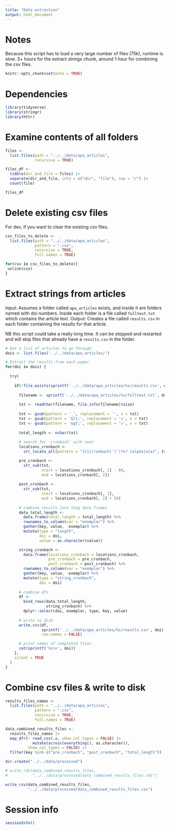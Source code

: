 ```yaml
---
title: "Data extraction"
output: html_document
---
```


# Notes

Because this script has to load a very large number of files (75k), runtime is slow. 3+ hours for the extract strings chunk, around 1 hour for combining the csv files.

```r
knitr::opts_chunk$set(echo = TRUE)
```

# Dependencies

```r

library(tidyverse)
library(stringr)
library(httr)

```

# Examine contents of all folders

```r

files <- 
  list.files(path = "../../data/apa_articles", 
             recursive = TRUE)

files_df <- 
  tibble(dir_and_file = files) |>
  separate(dir_and_file, into = c("dir", "file"), sep = "/") |>
  count(file)

files_df

```

# Delete existing csv files

For dev, if you want to clear the existing csv files.

```r

csv_files_to_delete <- 
  list.files(path = "../../data/apa_articles", 
             pattern = ".csv", 
             recursive = TRUE, 
             full.names = TRUE)

for(csv in csv_files_to_delete){
 unlink(csv)
}

```

# Extract strings from articles

Input: Assumes a folder called `apa_articles` exists, and inside it are folders named with doi numbers. Inside each folder is a file called `fulltext.txt` which contains the article text.
Output: Creates a file called `results.csv` in each folder containing the results for that article.

NB this script could take a really long time. It can be stopped and restarted and will skip files that already have a `results.csv` in the folder. 

```r

# Get a list of articles to go through
dois <- list.files('../../data/apa_articles/') 

# Extract the results from each paper
for(doi in dois) {
  
  try(
    
    if(!file.exists(sprintf('../../data/apa_articles/%s/results.csv', doi))) {  
      
      filename <- sprintf('../../data/apa_articles/%s/fulltext.txt', doi)  
      
      txt <- readChar(filename, file.info(filename)$size)
      
      txt <- gsub(pattern = '_', replacement = '', x = txt)
      txt <- gsub(pattern = '&lt;', replacement = '<', x = txt)
      txt <- gsub(pattern = '&gt;', replacement = '>', x = txt)
      
      total_length <- nchar(txt)
      
      # search for 'cronbach' with text
      locations_cronbach <- 
        str_locate_all(pattern = "(C|c)ronbach('|’)?s? (alpha|a|α)", txt)[[1]]

      pre_cronbach <- 
        str_sub(txt,
                start = locations_cronbach[, 2] - 60,
                end = locations_cronbach[, 2])
      
      post_cronbach <- 
        str_sub(txt,
                start = locations_cronbach[, 2],
                end = locations_cronbach[, 2] + 50)
      
      # combine results into long data frames
      data_total_length <- 
        data.frame(total_length = total_length) %>%
        rownames_to_column(var = "exemplar") %>%
        gather(key, value, -exemplar) %>%
        mutate(type = "length",
               doi = doi,
               value = as.character(value))

      string_cronbach <- 
        data.frame(locations_cronbach = locations_cronbach,
                   pre_cronbach = pre_cronbach,
                   post_cronbach = post_cronbach) %>%
        rownames_to_column(var = "exemplar") %>%
        gather(key, value, -exemplar) %>%
        mutate(type = "string_cronbach",
               doi = doi)
      
      # combine dfs
      df <- 
        bind_rows(data_total_length,
                  string_cronbach) %>%
        dplyr::select(doi, exemplar, type, key, value)
      
      # write to disk
      write.csv(df, 
                sprintf('../../data/apa_articles/%s/results.csv', doi),
                row.names = FALSE)

      # print names of completed files
      cat(sprintf('%s\n', doi)) 
    },
    silent = TRUE
  )
}

```

# Combine csv files & write to disk

```r

results_files_names <- 
  list.files(path = "../../data/apa_articles", 
             pattern = ".csv", 
             recursive = TRUE, 
             full.names = TRUE)

data_combined_results_files <- 
  results_files_names |>
  map_dfr(~ read_csv(.x, show_col_types = FALSE) |> 
            mutate(across(everything(), as.character)), 
          show_col_types = FALSE) |>
  filter(key %in% c("pre_cronbach", "post_cronbach", "total_length"))

dir.create("../../data/processed")

# write_rds(data_combined_results_files,
#           "../../data/processed/data_combined_results_files.rds")

write_csv(data_combined_results_files,
          "../../data/processed/data_combined_results_files.csv")

```

# Session info

```r

sessionInfo()

```
